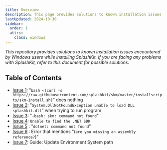 ```yaml
---
title: Overview
description: This page provides solutions to known installation issues encountered by Windows users while installing or using SplashKit.
lastUpdated: 2024-10-30
sidebar:
  order: 1
  attrs:
    class: windows
---
```



*This repository provides solutions to known installation issues encountered by Windows users while installing SplashKit. If you are facing any problems with SplashKit, refer to this document for possible solutions.*

<CardGrid>
  <LinkCard
    title="Issue 1: Bash Curl Does Nothing"
    description="`bash <(curl -s https://raw.githubusercontent.com/splashkit/skm/master/installscripts/skm-install.sh)` does nothing"
    href="/troubleshoot/windows/win-issue-1"
  />
  <LinkCard
    title="Issue 2: DLL Not Found"
    description="`System.DllNotFoundException unable to load DLL splashkit.dll` when trying to run program"
    href="/troubleshoot/windows/win-issue-2"
  />
  <LinkCard
    title="Issue 3: SKM Command Not Found"
    description="`-bash: skm: command not found`"
    href="/troubleshoot/windows/win-issue-3"
  />
  <LinkCard
    title="Issue 4: .NET SDK Not Found"
    description="Error: `Unable to find the .NET SDK`"
    href="/troubleshoot/windows/win-issue-4"
  />
  <LinkCard
    title="Issue 5: Dotnet Command Not Found"
    description="`dotnet: command not found`"
    href="/troubleshoot/windows/win-issue-5"
  />
  <LinkCard
    title="Issue 6: Assembly Reference Missing"
    description="Error mentioning `are you missing an assembly reference?`"
    href="/troubleshoot/windows/win-issue-6"
  />
  <LinkCard
    title="Guide: Update PATH Variable"
    description="Guide to updating the system PATH variable"
    href="/troubleshoot/windows/win-issue-7"
  />
</CardGrid>

## Table of Contents

- [Issue 1](/troubleshoot/windows/win-issue-1): "`bash <(curl -s https://raw.githubusercontent.com/splashkit/skm/master/installscripts/skm-install.sh)`" does nothing
- [Issue 2](/troubleshoot/windows/win-issue-2): "`System.DllNotFoundException unable to load DLL splashkit.dll`" when trying to run program
- [Issue 3](/troubleshoot/windows/win-issue-3): "`-bash: skm: command not found`"
- [Issue 4](/troubleshoot/windows/win-issue-4): `Unable to find the .NET SDK`
- [Issue 5](/troubleshoot/windows/win-issue-5) : "`dotnet: command not found`"
- [Issue 6](/troubleshoot/windows/win-issue-6) : Error that mentions "(`are you missing an assembly reference?`)"
- [Issue 7](/troubleshoot/windows/win-issue-7): Guide: Update Environment System path
